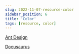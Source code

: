 ```yaml
---
slug: 2022-11-07-resource-color
sidebar_position: 6
title: 'Color'
tags: [resource, color]
---
```


[Ant Design](https://ant.design/docs/spec/colors)

[Docusaurus](https://docusaurus.io/docs/styling-layout#styling-your-site-with-infima)